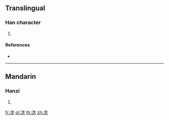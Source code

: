 ==Translingual==

===Han character===
{{Han char|rn=85|rad=水|as=10|sn=13|four=38131|canj=ETGF}}

# {{defn|Han|sort=水10}}

====References====
* {{Han ref|kx=0639.200|dkj=17930|dj=1046.120|hdz=31707.030|uh=6E94|ud=28308|bh=DE4A|bd=56906}}

----

==Mandarin==

===Hanzi===
{{cmn-hanzi|pin=[[kài]] ([[kai4]]), [[yǎo]] ([[yao3]])|wg=k'ai<sup>4</sup>, yao<sup>3</sup>}}

# {{defn|lang=cmn|sort=水10}}

[[fr:溔]]
[[pl:溔]]
[[th:溔]]
[[zh:溔]]